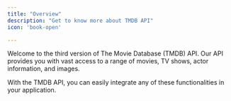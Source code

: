 ```yaml
---
title: "Overview"
description: "Get to know more about TMDB API"
icon: 'book-open'

---
```


Welcome to the third version of The Movie Database (TMDB) API. Our API provides you with vast access to a range of movies, TV shows, actor information, and images.

With the TMDB API, you can easily integrate any of these functionalities in your application.

[
](https://starlight.mintlify.app/api-reference/introduction)